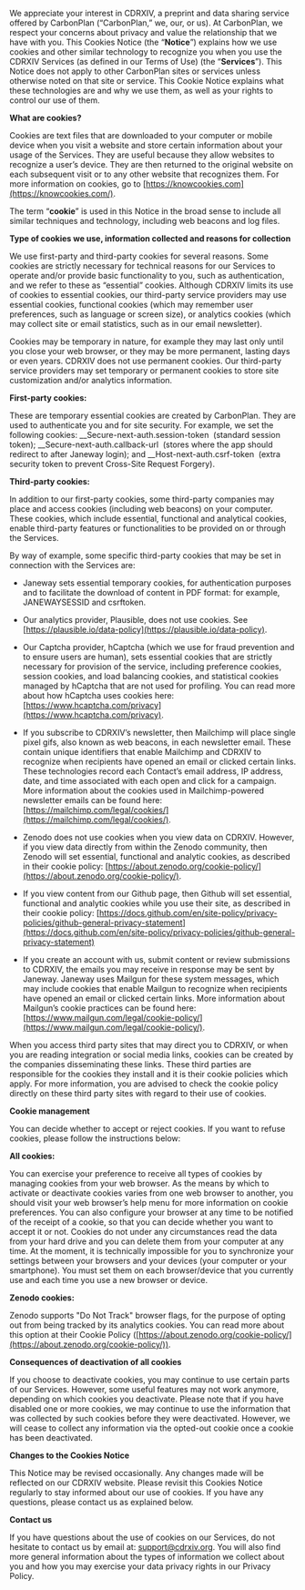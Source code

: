 We appreciate your interest in CDRXIV, a preprint and data sharing service offered by CarbonPlan (“CarbonPlan,” we, our, or us). At CarbonPlan, we respect your concerns about privacy and value the relationship that we have with you. This Cookies Notice (the “**Notice**”) explains how we use cookies and other similar technology to recognize you when you use the CDRXIV Services (as defined in our Terms of Use) (the “**Services**”). This Notice does not apply to other CarbonPlan sites or services unless otherwise noted on that site or service. This Cookie Notice explains what these technologies are and why we use them, as well as your rights to control our use of them.

**What are cookies?**

Cookies are text files that are downloaded to your computer or mobile device when you visit a website and store certain information about your usage of the Services. They are useful because they allow websites to recognize a user’s device. They are then returned to the original website on each subsequent visit or to any other website that recognizes them. For more information on cookies, go to [https://knowcookies.com](https://knowcookies.com/).

The term “**cookie**” is used in this Notice in the broad sense to include all similar techniques and technology, including web beacons and log files.

**Type of cookies we use, information collected and reasons for collection**

We use first-party and third-party cookies for several reasons. Some cookies are strictly necessary for technical reasons for our Services to operate and/or provide basic functionality to you, such as authentication, and we refer to these as “essential” cookies. Although CDRXIV limits its use of cookies to essential cookies, our third-party service providers may use essential cookies, functional cookies (which may remember user preferences, such as language or screen size), or analytics cookies (which may collect site or email statistics, such as in our email newsletter).

Cookies may be temporary in nature, for example they may last only until you close your web browser, or they may be more permanent, lasting days or even years. CDRXIV does not use permanent cookies. Our third-party service providers may set temporary or permanent cookies to store site customization and/or analytics information.

**First-party cookies:**

These are temporary essential cookies are created by CarbonPlan. They are used to authenticate you and for site security. For example, we set the following cookies: \_\_Secure-next-auth.session-token  (standard session token); \_\_Secure-next-auth.callback-url  (stores where the app should redirect to after Janeway login); and \_\_Host-next-auth.csrf-token  (extra security token to prevent Cross-Site Request Forgery).

**Third-party cookies:**

In addition to our first-party cookies, some third-party companies may place and access cookies (including web beacons) on your computer. These cookies, which include essential, functional and analytical cookies, enable third-party features or functionalities to be provided on or through the Services.

By way of example, some specific third-party cookies that may be set in connection with the Services are:

- Janeway sets essential temporary cookies, for authentication purposes and to facilitate the download of content in PDF format: for example, JANEWAYSESSID and csrftoken.

- Our analytics provider, Plausible, does not use cookies. See [https://plausible.io/data-policy](https://plausible.io/data-policy).

- Our Captcha provider, hCaptcha (which we use for fraud prevention and to ensure users are human), sets essential cookies that are strictly necessary for provision of the service, including preference cookies, session cookies, and load balancing cookies, and statistical cookies managed by hCaptcha that are not used for profiling. You can read more about how hCaptcha uses cookies here: [https://www.hcaptcha.com/privacy](https://www.hcaptcha.com/privacy).
- If you subscribe to CDRXIV’s newsletter, then Mailchimp will place single pixel gifs, also known as web beacons, in each newsletter email. These contain unique identifiers that enable Mailchimp and CDRXIV to recognize when recipients have opened an email or clicked certain links. These technologies record each Contact’s email address, IP address, date, and time associated with each open and click for a campaign. More information about the cookies used in Mailchimp-powered newsletter emails can be found here: [https://mailchimp.com/legal/cookies/](https://mailchimp.com/legal/cookies/).
- Zenodo does not use cookies when you view data on CDRXIV. However, if you view data directly from within the Zenodo community, then Zenodo will set essential, functional and analytic cookies, as described in their cookie policy: [https://about.zenodo.org/cookie-policy/](https://about.zenodo.org/cookie-policy/).

- If you view content from our Github page, then Github will set essential, functional and analytic cookies while you use their site, as described in their cookie policy: [https://docs.github.com/en/site-policy/privacy-policies/github-general-privacy-statement](https://docs.github.com/en/site-policy/privacy-policies/github-general-privacy-statement)

- If you create an account with us, submit content or review submissions to CDRXIV, the emails you may receive in response may be sent by Janeway. Janeway uses Mailgun for these system messages, which may include cookies that enable Mailgun to recognize when recipients have opened an email or clicked certain links. More information about Mailgun’s cookie practices can be found here: [https://www.mailgun.com/legal/cookie-policy/](https://www.mailgun.com/legal/cookie-policy/).

When you access third party sites that may direct you to CDRXIV, or when you are reading integration or social media links, cookies can be created by the companies disseminating these links. These third parties are responsible for the cookies they install and it is their cookie policies which apply. For more information, you are advised to check the cookie policy directly on these third party sites with regard to their use of cookies.

**Cookie management**

You can decide whether to accept or reject cookies. If you want to refuse cookies, please follow the instructions below:

**All cookies:**

You can exercise your preference to receive all types of cookies by managing cookies from your web browser. As the means by which to activate or deactivate cookies varies from one web browser to another, you should visit your web browser’s help menu for more information on cookie preferences. You can also configure your browser at any time to be notified of the receipt of a cookie, so that you can decide whether you want to accept it or not. Cookies do not under any circumstances read the data from your hard drive and you can delete them from your computer at any time. At the moment, it is technically impossible for you to synchronize your settings between your browsers and your devices (your computer or your smartphone). You must set them on each browser/device that you currently use and each time you use a new browser or device.

**Zenodo cookies:**

Zenodo supports "Do Not Track" browser flags, for the purpose of opting out from being tracked by its analytics cookies. You can read more about this option at their Cookie Policy ([https://about.zenodo.org/cookie-policy/](https://about.zenodo.org/cookie-policy/)).

**Consequences of deactivation of all cookies**

If you choose to deactivate cookies, you may continue to use certain parts of our Services. However, some useful features may not work anymore, depending on which cookies you deactivate. Please note that if you have disabled one or more cookies, we may continue to use the information that was collected by such cookies before they were deactivated. However, we will cease to collect any information via the opted-out cookie once a cookie has been deactivated.

**Changes to the Cookies Notice**

This Notice may be revised occasionally. Any changes made will be reflected on our CDRXIV website. Please revisit this Cookies Notice regularly to stay informed about our use of cookies. If you have any questions, please contact us as explained below.

**Contact us**

If you have questions about the use of cookies on our Services, do not hesitate to contact us by email at: [support@cdrxiv.org](mailto:support@cdrxiv.org). You will also find more general information about the types of information we collect about you and how you may exercise your data privacy rights in our Privacy Policy.
